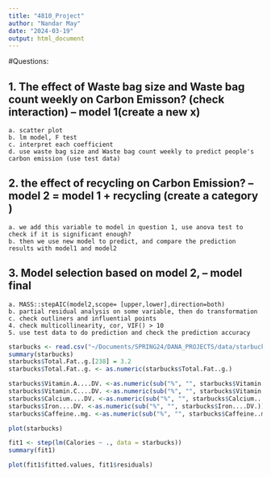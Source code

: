 ```yaml
---
title: "4810_Project"
author: "Nandar May"
date: "2024-03-19"
output: html_document
---
```


#Questions:

## 1. The effect of Waste bag size and Waste bag count weekly on Carbon Emisson? (check interaction) -- model 1(create a new x)
    a. scatter plot
    b. lm model, F test
    c. interpret each coefficient
    d. use waste bag size and Waste bag count weekly to predict people's carbon emission (use test data)

## 2. the effect of recycling on Carbon Emission? -- model 2 = model 1 + recycling (create a category )
    a. we add this variable to model in question 1, use anova test to check if it is significant enough?
    b. then we use new model to predict, and compare the prediction results with model1 and model2
    
## 3. Model selection based on model 2, -- model final
    a. MASS::stepAIC(model2,scope= [upper,lower],direction=both)
    b. partial residual analysis on some variable, then do transformation
    c. check outliners and influential points
    4. check multicollinearity, cor, VIF() > 10
    5. use test data to do prediction and check the prediction accuracy  
    

```r
starbucks <- read.csv("~/Documents/SPRING24/DANA_PROJECTS/data/starbucks_drinkMenu_expanded.csv", header = T)
summary(starbucks)
starbucks$Total.Fat..g.[238] = 3.2
starbucks$Total.Fat..g. <- as.numeric(starbucks$Total.Fat..g.)

starbucks$Vitamin.A....DV. <-as.numeric(sub("%", "", starbucks$Vitamin.A....DV.))
starbucks$Vitamin.C....DV. <-as.numeric(sub("%", "", starbucks$Vitamin.C....DV.))
starbucks$Calcium....DV. <-as.numeric(sub("%", "", starbucks$Calcium....DV.))
starbucks$Iron....DV. <-as.numeric(sub("%", "", starbucks$Iron....DV.))
starbucks$Caffeine..mg. <-as.numeric(sub("%", "", starbucks$Caffeine..mg.))
```


```r
plot(starbucks)

fit1 <- step(lm(Calories ~ ., data = starbucks))
summary(fit1)

plot(fit1$fitted.values, fit1$residuals)
```

